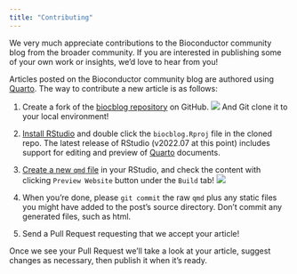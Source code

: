 ```yaml
---
title: "Contributing"
---
```


We very much appreciate contributions to the Bioconductor community blog from the broader community.
If you are interested in publishing some of your own work or insights, we'd love to hear from you!

Articles posted on the Bioconductor community blog are authored using
[Quarto](https://quarto.org).
The way to contribute a new article is as follows:

1.  Create a fork of the [biocblog repository](https://github.com/Bioconductor/biocblog) on GitHub. ![](./GitHubForkButton.png) And Git clone it to your local environment!

2. [Install RStudio](https://rstudio.com/products/rstudio/download/) and double click the `biocblog.Rproj` file in the cloned repo. The latest release of RStudio (v2022.07 at this point) includes support for editing and preview of [Quarto](https://quarto.org) documents.

3. [Create a new `qmd` file](https://quarto.org/docs/websites/website-blog.html#posts-directory) in your RStudio, and check the content with clicking `Preview Website` button under the `Build` tab! ![](./PreviewWebsiteButton.png)

4. When you're done, please `git commit` the raw `qmd` plus any static files you might have added to the post's source directory. Don't commit any generated files, such as html.
    
5. Send a Pull Request requesting that we accept your article! 

Once we see your Pull Request we'll take a look at your article, suggest
changes as necessary, then publish it when it's ready.
